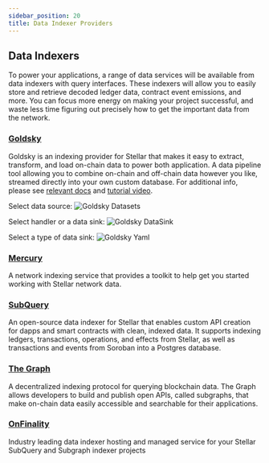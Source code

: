 ```yaml
---
sidebar_position: 20
title: Data Indexer Providers
---
```


## Data Indexers

To power your applications, a range of data services will be available from data indexers with query interfaces. These indexers will allow you to easily store and retrieve decoded ledger data, contract event emissions, and more. You can focus more energy on making your project successful, and waste less time figuring out precisely how to get the important data from the network.

### [Goldsky](https://goldsky.com/)

Goldsky is an indexing provider for Stellar that makes it easy to extract, transform, and load on-chain data to power both application. A data pipeline tool allowing you to combine on-chain and off-chain data however you like, streamed directly into your own custom database. For additional info, please see [relevant docs](https://docs.goldsky.com/chains/stellar) and [tutorial video](https://docs.goldsky.com/chains/stellar#1-deploying-stellar-transactions-using-goldsky-flow).

Select data source: ![Goldsky Datasets](/assets/api/indexer/goldsky1.png)

Select handler or a data sink: ![Goldsky DataSink](/assets/api/indexer/goldsky2.png)

Select a type of data sink: ![Goldsky Yaml](/assets/api/indexer/goldsky3.png)

### [Mercury](https://docs.mercurydata.app)

A network indexing service that provides a toolkit to help get you started working with Stellar network data.

### [SubQuery](https://subquery.network/)

An open-source data indexer for Stellar that enables custom API creation for dapps and smart contracts with clean, indexed data. It supports indexing ledgers, transactions, operations, and effects from Stellar, as well as transactions and events from Soroban into a Postgres database.

### [The Graph](https://thegraph.com/)

A decentralized indexing protocol for querying blockchain data. The Graph allows developers to build and publish open APIs, called subgraphs, that make on-chain data easily accessible and searchable for their applications.

### [OnFinality](https://onfinality.io)

Industry leading data indexer hosting and managed service for your Stellar SubQuery and Subgraph indexer projects
